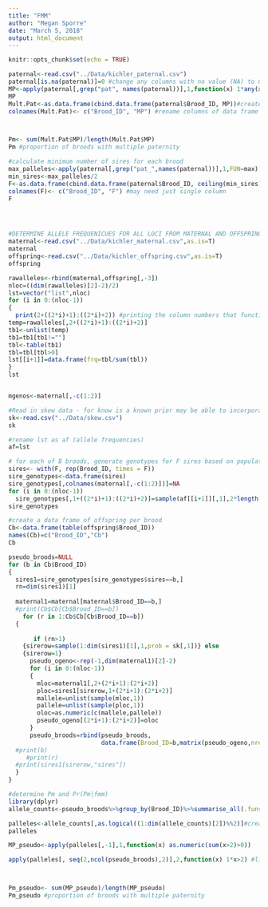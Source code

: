 ```yaml
---
title: "FMM"
author: "Megan Sporre"
date: "March 5, 2018"
output: html_document
---
```


```r
knitr::opts_chunk$set(echo = TRUE)
```

```r
paternal<-read.csv("../Data/kichler_paternal.csv")
paternal[is.na(paternal)]=0 #change any columns with no value (NA) to 0
MP<-apply(paternal[,grep("pat", names(paternal))],1,function(x) 1*any(x>2)) #list of broods with more than 2 paternal alleles at any given locus
MP
Mult.Pat<-as.data.frame(cbind.data.frame(paternal$Brood_ID, MP))#create data frame of all broods
colnames(Mult.Pat)<- c("Brood_ID", "MP") #rename columns of data frame



Pm<- sum(Mult.Pat$MP)/length(Mult.Pat$MP)
Pm #proportion of broods with multiple paternity

#calculate minimum number of sires for each brood
max_palleles<-apply(paternal[,grep("pat_",names(paternal))],1,FUN=max)
min_sires<-max_palleles/2
F<-as.data.frame(cbind.data.frame(paternal$Brood_ID, ceiling(min_sires)))
colnames(F)<- c("Brood_ID", "F") #may need just single column
F




#DETERMINE ALLELE FREQUENICUES FOR ALL LOCI FROM MATERNAL AND OFFSPRING ALLELES
maternal<-read.csv("../Data/kichler_maternal.csv",as.is=T)
maternal
offspring<-read.csv("../Data/kichler_offspring.csv",as.is=T)
offspring

rawalleles<-rbind(maternal,offspring[,-3])
nloc=((dim(rawalleles)[2]-2)/2)
lst=vector("list",nloc)
for (i in 0:(nloc-1))
{
  print(2+((2*i)+1):((2*i)+2)) #printing the column numbers that function is using
temp=rawalleles[,2+((2*i)+1):((2*i)+2)]
tb1<-unlist(temp)
tb1=tb1[tb1!=""]
tbl<-table(tb1)
tbl=tbl[tbl>0]
lst[[i+1]]=data.frame(frq=tbl/sum(tbl))
}
lst


mgenos<-maternal[,-c(1:2)]


```
```r
#Read in skew data - for know is a known prior may be able to incorporate calculating it at a later date
sk<-read.csv("../Data/skew.csv")
sk

```

```r

#rename lst as af (allele frequencies)
af=lst

# for each of B broods, generate genotypes for F sires based on population allele frequencies
sires<- with(F, rep(Brood_ID, times = F))
sire_genotypes<-data.frame(sires)
sire_genotypes[,colnames(maternal[,-c(1:2)])]=NA
for (i in 0:(nloc-1))
  sire_genotypes[,1+((2*i)+1):((2*i)+2)]=sample(af[[i+1]][,1],2*length(sires),prob =af[[i+1]][,2],replace=T )
sire_genotypes


```
```r
#create a data frame of offspring per brood
Cb<-data.frame(table(offspring$Brood_ID))
names(Cb)=c("Brood_ID","Cb")
Cb
```
```r

pseudo_broods=NULL
for (b in Cb$Brood_ID)
{
  sires1=sire_genotypes[sire_genotypes$sires==b,]
  rn=dim(sires1)[1]
  
  maternal1=maternal[maternal$Brood_ID==b,]
  #print(Cb$Cb[Cb$Brood_ID==b])
    for (r in 1:Cb$Cb[Cb$Brood_ID==b])
  {
    
       if (rn>1)
    {sirerow=sample(1:dim(sires1)[1],1,prob = sk[,1])} else 
    {sirerow=1}
      pseudo_ogeno<-rep(-1,dim(maternal1)[2]-2)
      for (i in 0:(nloc-1))
      {
        mloc=maternal1[,2+(2*i+1):(2*i+2)]
        ploc=sires1[sirerow,1+(2*i+1):(2*i+2)]
        mallele=unlist(sample(mloc,1))
        pallele=unlist(sample(ploc,1))
        oloc=as.numeric(c(mallele,pallele))
        pseudo_ogeno[(2*i+1):(2*i+2)]=oloc
      }
      pseudo_broods=rbind(pseudo_broods,
                          data.frame(Brood_ID=b,matrix(pseudo_ogeno,nrow=1)))
  #print(b)
     #print(r) 
  #print(sires1[sirerow,"sires"])
  }
}


```

```r
#determine Pm and Pr(Pm|fmm)
library(dplyr)
allele_counts<-pseudo_broods%>%group_by(Brood_ID)%>%summarise_all(.funs=function(x){length(unique(x))})

palleles<-allele_counts[,as.logical((1:dim(allele_counts)[2])%%2)]#create vector for number of paternal alleles at each locus for each brood
palleles

MP_pseudo<-apply(palleles[,-1],1,function(x) as.numeric(sum(x>2)>0))

apply(palleles[, seq(2,ncol(pseudo_broods),2)],2,function(x) 1*x>2) #list of broods with more than 2 paternal alleles at any given locus



Pm_pseudo<- sum(MP_pseudo)/length(MP_pseudo)
Pm_pseudo #proportion of broods with multiple paternity
```
